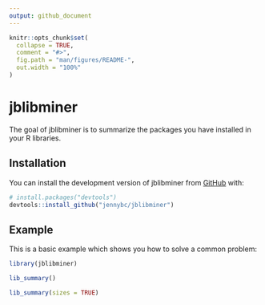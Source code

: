 ```yaml
---
output: github_document
---
```


<!-- README.md is generated from README.Rmd. Please edit that file -->

```r
knitr::opts_chunk$set(
  collapse = TRUE,
  comment = "#>",
  fig.path = "man/figures/README-",
  out.width = "100%"
)
```

# jblibminer

<!-- badges: start -->
<!-- badges: end -->

The goal of jblibminer is to summarize the packages you have installed in your R libraries.

## Installation

You can install the development version of jblibminer from [GitHub](https://github.com/) with:

``` r
# install.packages("devtools")
devtools::install_github("jennybc/jblibminer")
```

## Example

This is a basic example which shows you how to solve a common problem:

```r
library(jblibminer)

lib_summary()

lib_summary(sizes = TRUE)
```
